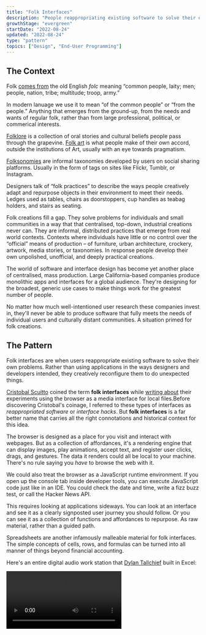 ```yaml
---
title: "Folk Interfaces"
description: "People reappropriating existing software to solve their own unique problems"
growthStage: "evergreen"
startDate: "2022-08-24"
updated: "2022-08-24"
type: "pattern"
topics: ["Design", "End-User Programming"]
---
```



<h2 className="micro">The Context</h2>

Folk [comes from](https://www.etymonline.com/word/folk) the old English _folc_ meaning “common people, laity; men; people, nation, tribe; multitude; troop, army.”

In modern lanuage we use it to mean “of the common people” or “from the people.” Anything that emerges from the ground-up, from the needs and wants of regular folk, rather than from large professional, political, or commerical interests.

[Folklore](https://en.wikipedia.org/wiki/Folklore) is a collection of oral stories and cultural beliefs people pass through the grapevine. [Folk art](https://en.wikipedia.org/wiki/Folklore) is what people make of their own accord, outside the institutions of Art, usually with an eye towards pragmatism.

<TwoColumn alignItems="top" maxWidth="1300px" margin="0 auto var(--space-l)">
	<RemoteImage
		width="652px"
		height="423px"
		src="https://live.staticflickr.com/65535/52280519722_438824494b_k.jpg"
		alt="Finnish folkart figurines"
		sourceUrl="https://www.flickr.com/photos/altfelix11/52280519722/in/pool-figgjonymollebjornwinbladarabia/"
		sourceTitle="Flickr"
		showalt
	/>
	<BasicImage
		width="583px"
		height="423px"
		src="/images/posts/folk-interfaces/folkart2-squashed_l8tts2.jpg"
		alt="Czechoslovak folkart matchbox covers"
		sourceUrl="https://www.flickr.com/photos/maraid/"
		sourceTitle="Flickr"
		showalt
	/>
</TwoColumn>

[Folksonomies](https://en.wikipedia.org/wiki/Folksonomy) are informal taxonomies developed by users on social sharing platforms. Usually in the form of tags on sites like Flickr, Tumblr, or Instagram.

Designers talk of “folk practices” to describe the ways people creatively adapt and repurpose objects in their environment to meet their needs. Ledges used as tables, chairs as doorstoppers, cup handles as teabag holders, and stairs as seating.

<TwoColumn alignItems="top" maxWidth="1000px" margin="0 auto var(--space-l)">
	<RemoteImage
		src="https://live.staticflickr.com/1082/3170374666_e5824aab25_k.jpg"
		alt="An impromtu table"
		sourceUrl="https://www.flickr.com/photos/withassociates/3170374666/"
		sourceTitle="Flickr"
		showalt
	/>
	<RemoteImage
		src="https://live.staticflickr.com/1072/526683840_718062e25a_z.jpg"
		alt="An impromtu cup holder"
		sourceUrl="https://www.flickr.com/photos/whenitwas/526683840/"
		sourceTitle="Flickr"
		showalt
	/>
</TwoColumn>

Folk creations fill a gap. They solve problems for individuals and small communities in a way that that centralised, top-down, industrial creations never can. They are informal, distributed practices that emerge from real world contexts. Contexts where individuals have little or no control over the “official” means of production – of furniture, urban architecture, crockery, artwork, media stories, or taxonomies. In response people develop their own unpolished, unofficial, and deeply practical creations.

The world of software and interface design has become yet another place of centralised, mass production. Large California-based companies produce monolithic apps and interfaces for a global audience. They're designing for the broadest, generic use cases to make things work for the greatest number of people.

No matter how much well-intentioned user research these companies invest in, they'll never be able to produce software that fully meets the needs of individual users and culturally distant communities. A situation primed for folk creations.

<Spacer size="small" />

<h2 className="micro">The Pattern</h2>

Folk interfaces are when users reappropriate existing software to solve their own problems. Rather than using applications in the ways designers and developers intended, they creatively reconfigure them to do unexpected things.

[Cristobal Scuitto](https://cristobal.space/) coined the term **folk interfaces** while [writing about](https://cristobal.space/writing/folk) their experiments using the browser as a media interface for local files.<Footnote idName={1}>Before discovering Cristobal's coinage, I referred to these types of interfaces as _reappropriated software_ or _interface hacks_. But **folk interfaces** is a far better name that carries all the right connotations and historical context for this idea.</Footnote>

<BasicImage
	framed
	width={800}
	src="/images/posts/folk-interfaces/cristobal_vvbmex.jpg"
	alt="Cristobal's browser-as-media-interface"
	showalt
/>

The browser is designed as a place for you visit and interact with webpages. But as a collection of affordances, it's a rendering engine that can display images, play animations, accept text, and register user clicks, drags, and gestures. The data it renders could all be local to your machine. There's no rule saying you _have_ to browse the web with it.

We could also treat the browser as a JavaScript runtime environment. If you open up the console tab inside developer tools, you can execute JavaScript code just like in an IDE. You could check the date and time, write a fizz buzz test, or call the Hacker News API.

<BasicImage
	margin="0.5rem auto 3rem"
	width="1100px"
	src="/images/posts/folk-interfaces/browserja-squish_zkfsbo.jpg"
	alt="Using the built-in browser console as a JavaScript runtime environment"
	showalt
/>

This requires looking at applications sideways. You can look at an interface and see it as a clearly signposted user journey you should follow. Or you can see it as a collection of functions and affordances to repurpose. As raw material, rather than a guided path.

Spreadsheets are another infamously malleable material for folk interfaces. The simple concepts of cells, rows, and formulas can be turned into all manner of things beyond financial accounting.

Here's an entire digital audio work station that [Dylan Tallchief](https://www.youtube.com/channel/UCIu2Fj4x_VMn2dgSB1bFyQA) built in Excel:

<Video src="https://www.youtube.com/embed/RFdCM2kHL64" />

<Spacer size="medium" />

Spreadsheet art is another reappropriation of the interface. People make elaborate pixel art images by colouring in the cells.

<BasicImage
	framed
	margin="1rem auto"
	width="800px"
	src="/images/posts/folk-interfaces/sheetart1_sqlxek.png"
	alt="The manga character Conan Edogawa created in Microsoft Excel"
	showalt
	sourceUrl="https://www.deviantart.com/reijr/art/microsoft-excel-conan-edogawa-777087209"
	sourceTitle="reijr"
/>

<BasicImage
	framed
	margin="2rem auto 3rem"
	width="800px"
	src="/images/posts/folk-interfaces/sheetart2_gjavhv.jpg"
	alt="Nyan Cat art created in Microsoft Excel"
	showalt
	sourceUrl="https://www.deviantart.com/oscarit07/art/Nyan-Cat-in-Microsoft-Excel-262768148"
	sourceTitle="Oscarit07"
/>

Here's a [character dashboard](https://docs.google.com/spreadsheets/d/1qw3DMBK4OgF0jai8GDRtKKXZ8oZmzwwO8phXRD5nC1k/edit?usp=sharing) designed to faciliate a session of the role-playing game Dungeons and Dragons, entirely built in Google Sheets:

<BasicImage
	framed
	width="1200px"
	src="/images/posts/folk-interfaces/dnd_f5dsmh.jpg"
	alt="A D&D character sheet built in Google Sheets"
/>

None of these uses cases could have been predicted or catered for by the Microsoft Excel product team. They're pure folk creations.

Historically, the term “folk” was used when [talking about the rural poor](https://en.wikipedia.org/wiki/Folklore#CITEREFDundes1969:~:text=The%20folk%20of%20the%2019th%20century%2C%20the%20social%20group%20identified%20in%20the%20original%20term%20%22folklore%22%2C%20was%20characterized%20by%20being%20rural%2C%20illiterate%20and%20poor) and illiterate peasants. It's fitting that folk practices in software are often developed by people illiterate in programming. Without access to formal programming skills, they use what they have to make things work. In ways that demonstrate profound creativity and logical problem-solving.

This scavenging in the SaaS landscape is how people express agency and control in a computing environment that limits who has access to programmatic power. Only professional programmers and designers get to decide what buttons go on the interface, what features get prioritised, and what affordances users have access to. Subverting that dynamic is the only way people can get their needs met with the computational tools they have at hand.

Software isn't the first discipline to struggle with this power dynamic between professionals and everyday people. Architecture and product design have been at it for centuries.

[Victor Papanek](https://en.wikipedia.org/wiki/Victor_Papanek) is a widely venerated designer who developed the “design for the real world” philosophy in the 1970's. He advocated for an approach that moved away from aesthetics and toward solving practical problems for people with found, local materials. His most infamous design was the 'tin can radio' that could pick up a one-way signal in rural areas – enough to get a news broadcast. It could be made out of a single tin can, some copper wire, a rusty nail, and any available fuel source, for a total of 9 cents in production costs.

<BasicImage
	margin="0.5rem auto 2rem"
	width="800px"
	src="/images/posts/folk-interfaces/papnek_iqudqq.jpg"
	alt="Victor Papnek's tin can radio"
	showalt
/>

The Japanese philosophy of [Mingei](https://en.wikipedia.org/wiki/Mingei) was another movement we should heed. Developed in the 1920's, it championed the beauty of everyday items made by “nameless craftsmen” with traditional techniques and local materials. This pushed against the prevailing cultural trends of moderinism that valued “high art” made by famous artists.

It's unclear what the full range of local materials and traditional techniques of interface design and programming are yet. Perhaps its simply spreadsheets, browsers, and more accessible [end-user programming](https://en.wikipedia.org/wiki/End-user_development) tools. We should be on the lookout for others. Giving people the raw materials to solve their own problems is the folkiest way forward.

<Spacer size="small" />

<h2 className="micro">Bonus Content</h2>

In the spirit of reimagining interfaces, please enjoy this collection of “folk art interfaces” dreamed up by [Midjourney](https://www.midjourney.com/). Such vibes.

<TwoColumn maxWidth="1000px" gridGap="2.75rem">
	<BasicImage src="/images/posts/folk-interfaces/folk5_xldfr5.jpg" alt="" />
	<BasicImage src="/images/posts/folk-interfaces/folk4_l18nmf.jpg" alt="" />
	<BasicImage src="/images/posts/folk-interfaces/folk2-4_rekprv.jpg" alt="" />
	<BasicImage src="/images/posts/folk-interfaces/folk7_k7wytx.jpg" alt="" />
	<BasicImage src="/images/posts/folk-interfaces/folk2-3_hq75yi.jpg" alt="" />
	<BasicImage src="/images/posts/folk-interfaces/folk2-1_sfuul0.jpg" alt="" />
</TwoColumn>

<References>
	<ReferencesLink
		title="Folk (Browser) Interfaces"
		href="https://cristobal.space/writing/folk"
		author="Cristobal Scuitto"
	/>
	<ReferencesLink
		title="Painting the Tin Can – On Victor Papanek"
		href="https://medium.com/@alexanderjcat/painting-the-tin-can-485964ddb44"
		author="Alex Catanese"
	/>
	<ReferencesLink
		title="Design for the Real World"
		href="https://www.google.co.uk/books/edition/Design_for_the_Real_World/7tedwwEACAAJ?hl=en"
		author="Victor Papanek"
	/>
	<ReferencesLink
		title="The Beauty of Everyday Things (on Mingei)"
		href="https://www.google.co.uk/books/edition/The_Beauty_of_Everyday_Things/BIRbDwAAQBAJ?hl=en&gbpv=0"
		author="Soetsu Yanagi"
	/>
	<ReferencesLink
		title="End-user Programming"
		href="https://www.inkandswitch.com/end-user-programming/"
		author="Szynmon Kaliski & Adam Wiggins"
	/>
	<ReferencesLink
		title="Mingei – Wikipedia"
		href="https://en.wikipedia.org/wiki/Mingei"
	/>
	<ReferencesLink
		title="End-user Development – Wikipedia"
		href="https://en.wikipedia.org/wiki/End-user_development"
	/>
</References>
